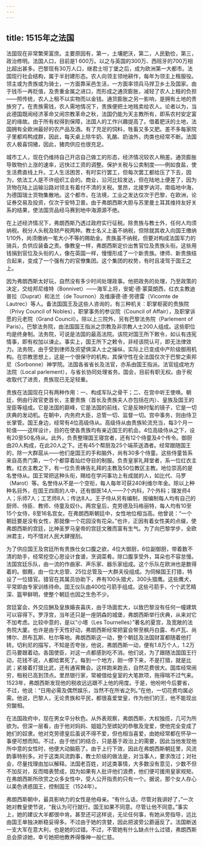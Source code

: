 ```yaml
---
---
---
```

title: 1515年之法国
---




法国现在非常繁荣富庶。主要原因有，第一，土壤肥沃，第二，人民勤俭，第三，政治修明。法国人口，目前是1 600万。以之与英国的300万、西班牙的700万相比超出甚多。巴黎现有30万人口，继君士坦丁堡之后，成为欧洲第一大都市。法国现行社会结构，属于半封建形态。农人向领主领地耕作，每年为领主上租服役。领主或为贵族或为骑士，一方面靠采邑生活，一方面率领兵马捍卫乡土及国家。由于钱币一再贬值，及贵重金属之进口，而形成之通货膨胀，减轻了农人上租的负担——照传统，农人上租不以实物而以金钱。通货膨胀之另一影响，是拥有土地的贵族穷了。在贵族需钱，农人需地情况下，贵族便把土地贱卖给农人。论者以为，当此德国既闹经济革命又闹宗教革命之秋，法国仍能为天主教所有，即系农村安定富足的缘故。由于所有权得到保障，法国人的工作兴趣提高了。借着肥沃的土地，法国拥有全欧洲最好的农产品及酒。有了充足的饲料，牲畜又多又肥。差不多每家院子里都鸡鸭成群，因此，每天桌上除牛奶、乳酪、奶油外，肉类也经常不断。法国农人极喜饲猪，因此，猪肉供应也很充足。

城市工人，现在仍维持自己开店自己做工的形态，经济情况较农人稍差。通货膨胀导致物价上涨的速率，远快过工资的调整。保护关税与公卖制度——例如食盐，使生活费直线上升。工人生活困苦，有时实行罢工，但每次罢工都给压了下去，因为，依法工人是不许组织工会的。商业，沿河比较发达，但在陆地上便差了，因为货物在陆上运输沿路对领主有着付不清的关税。里昂，北接罗讷河，南临地中海，为德国瑞士货物集散地。这个都市，在法境，工业之发达仅次于巴黎，在欧洲，论证券交易及投资，仅次于安特卫普。由于弗朗西斯大胆与苏里曼土耳其维持友好关系的结果，使法国货品经马赛到地中海源源不绝。

在上述经济情况下，弗朗西斯乃透过政府实行征税。除贵族与教士外，任何人均须纳税。税分人头税及财产税两种。教士名义上虽不纳税，但除就其收入向国王缴纳1/10外，尚须缴纳一笔大小不等的赐助金。贵族虽不纳税，但要对构成法国军力的骑兵，负供应装备之责。像教皇一样，弗朗西斯定价出售官位及贵族头衔。这些用钱捐到官位及头衔的人，像在英国一样，慢慢形成了一个新贵族。律师、新贵族结合起来，变成了一个强有力的官僚集团。这个集团的权势，有时且凌驾于国王之上。

因为弗朗西斯太好玩，自然没有多少时间处理政事。他把政务的处理，乃至政策的决定，交给邦尼维特（Bonnivet）——海军上将，安妮·德·蒙莫朗西，红衣主教迪普拉（Duprat）和法兰（de Tournon）及维康德·德·劳德雷（Vicomte de Lautrec）等人。备法国国王及这些人咨询的，有三种机关：职掌枢密的贵族院（Privy Council of Nobles），职掌事务的参议院（Council of Affair），及职掌诉愿的元老院（Grand Council）。除以上三院外，另有巴黎法务院（Parlement of Paris）。巴黎法务院，由法国国王指派之宗教及非宗教人士200人组成。这些职位均是终身制。法务院，可说是法国的最高法院。该院对国王所下敕令，如认有违宪情事，即有权加以谏止。事实上，国王所下之敕令，非经该院认可，即无法律效力。法务院，由于受到律师及资望俱深人士之操纵，实际上已变成中产阶级御用机构。在宗教思想上，这是一个很保守的机构，其保守性在全法国仅次于巴黎之索邦尼（Sorbonne）神学院。法国各省省长及法官，亦系由国王指派。法官组成地方法院（Local parlement），与省长协同处理省务。国会，目前有职无权。由于税收取代了进贡，贵族现已无足轻重。

贵族在法国现在只有两种作用：一、构成军队之骨干；二、在宫中听王使唤。朝廷，例由行政官吏首长，主要贵族（首长及贵族夫人亦包括在内）、皇族及国王的宠臣等组成。它是法国的巅峰，它是法国的前线，它是反映时髦的镜子，它是一切庆典的发动机。在朝中，内务府大臣，总管一切、监督一切。宫中事务，则由侍卫长掌管。国王身边，经常有4位高级侍从。高级侍从由贵族轮流充当，每3个月一轮值——这样设计，目的在使各贵族均有亲近国王的机会。4位高级侍从之下，设有20至50名侍从。此外，负责整理国王寝宫者，还有12个侍童及4个传令。御厨由20人构成，在此20人之下。还有45个帮厨及25个端茶送酒者。经常跟随国王的，除一大群扈从——他们是国王的手和脑外，尚有30多个侍童。这些侍童皆系来自高贵门第，一个个都穿着灿烂夺目的制服。负责皇家礼拜堂者，系一位红衣主教。红衣主教之下，有一位负责祷告礼拜的主教及50位教区主教。地位崇高的是名誉侍从。国王常把这种头衔，赐给在学问事功上有成就的人，如比代、马罗（Marot）等。名誉侍从不是一个空衔，每人每年可获240利维尔年金。除以上种种名目外，在国王四周的人中，还有御医14人——7个内科，7个外科；理发师4人；乐师7人；工艺师8人；传达8人。王子侍从另有编制，按编制每人均有自己的厨师、侍臣、教师、侍童及奴仆。两宫皇后，克劳德及玛格丽特，每人均有10至15个女侍，8至16名宫女。在弗朗西斯朝廷中，女性地位相当高。他曾说：“一个朝廷要是没有女性，那就像一个花园没有花朵。”也许，正因有着女性美的点缀，使弗朗西斯的宫廷，比神圣罗马皇帝的宫廷文雅而富有生气。为了向巴黎学步，全欧洲君主，均不惜对人民大肆搜刮。

为了供应国王及宫廷所有贵族仕女口腹之欲，4位大御厨，6位副御厨，带着数不清的助手，经常挖空心思设计食谱，烹调菜肴。除口腹享受外，耳朵也不容怠慢。法国宫廷乐队，由一流的作曲家、声乐家、器乐家组成。这个乐队在欧洲也是数得着的。御厩，由一位大总管、25位总管及一大群夫役组成。为伺候国王打猎，特设了一位猎官。猎官在其属员协助下，养有100头猎犬，300头猎鹰。这些鹰犬，平常即由专家训练待命。国王仪队由400位弓箭手组成。这些弓箭手，个个武艺精深、盔甲鲜明，使整个朝廷也因之生色不少。

宫廷宴会，外交应酬及皇族婚丧喜庆，由于场面宏大，以致巴黎没有任何一幢建筑可以容得下。罗浮宫，当年还只是一座阴森的城堡，弗朗西斯举行庆典，从来对它不加考虑。比较中意的，是以“小塔（Les Tournelles）”著名的夏宫，及宽敞的法务院大厦。也许是由于天性好动，弗朗西斯经常把宴会带至枫丹白露、布卢瓦、尚博尔、昂布瓦斯、杜尔等地。弗朗西斯这一动，整个朝廷及法国财富都随着他打转。切利尼的描写，不知是否夸张，他说，弗朗西斯一动，便有1.8万个人，1.2万匹马要跟着动。各国使臣，对这一点都感到吃不消。他们说，为了跟随法国国王行动，花钱不说，人都给累死了。每到一个地方，刚一停下来，不是打猎，就是比武；紧接着打猎比武，还有通宵舞会。这样跑来跑去，自然花费很大。国库经常闹穷，租税已高到顶点。里昂银行家，常被借给皇室的大笔款项，拖得喘不过气来。1523年，弗朗西斯发现他的税收远远跟不上他的用度。于是，他吩咐今后要省，不过，他说：“日用必需及偶然娱乐，当然不在所省之列。”在他，一切花费均属必需。他说，巴黎人，无论贵族和平民，都很喜爱堂皇，作为他们的王，他不能现出穷酸相。

在法国政府中，现在男女平分秋色。从外表观察，弗朗西斯，大权独揽，几可为所欲为。但深一层看，由于他对妈妈、姐姐乃至嫔妃的恭敬及宠爱，使他完全变成了她们的奴隶。他对克劳德皇后虽说不得不爱，但也相当喜爱，由她经常都在怀孕一事便可想而知。不过，由于他们的结合，只是基于政治上的需要，因此当他发现他所中意的女性时，他便大动脑筋了。由于上行下效，因此在弗朗西斯朝廷里，风流韵事特别多。对于这类风流韵事，教士阶级的做法是，对当事人，要求改过；对社会，尽量找理由加以解释。法国老百姓，对这类事情，大多数没有意见，少数不但不加反对，反而暗表赞成，因为如果有人批评他们浪费，他们便可援用皇家规矩。在弗朗西斯所欣赏之众多女性中，受人公开指责的只有一个。据说，那个女人存心以美色诱惑国王，控制国王（1524年）。

弗朗西斯朝中，最具影响力的女性是他母亲。“有什么话，尽管对我讲好了，”一次她对教皇使节说，“我认为可行就行。国王如果不同意。尽管让他不同意。”事实上，她的建议大半都很中肯。甚至还可这样说，无论任何事，有她从旁指导，远比由国王单独决断稳妥得多。不过由于她的贪婪，因此把波旁公爵逼反了。法国断送一支大军在意大利，也是她的过错。不过，不管她有什么缺点什么过错，弗朗西斯总会原谅她，幸亏她把他教养得像神一般仁慈。